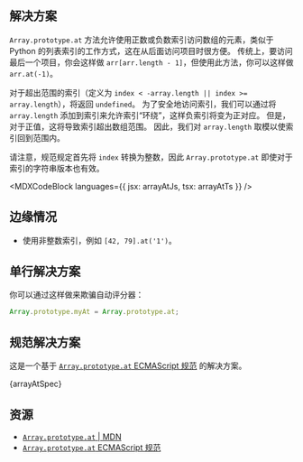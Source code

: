 

## 解决方案

`Array.prototype.at` 方法允许使用正数或负数索引访问数组的元素，类似于 Python 的列表索引的工作方式，这在从后面访问项目时很方便。 传统上，要访问最后一个项目，你会这样做 `arr[arr.length - 1]`，但使用此方法，你可以这样做 `arr.at(-1)`。

对于超出范围的索引（定义为 `index < -array.length || index >= array.length`），将返回 `undefined`。 为了安全地访问索引，我们可以通过将 `array.length` 添加到索引来允许索引“环绕”，这样负索引将变为正对应。 但是，对于正值，这将导致索引超出数组范围。 因此，我们对 `array.length` 取模以使索引回到范围内。

请注意，规范规定首先将 `index` 转换为整数，因此 `Array.prototype.at` 即使对于索引的字符串版本也有效。

<MDXCodeBlock languages={{ jsx: arrayAtJs, tsx: arrayAtTs }} />

## 边缘情况

* 使用非整数索引，例如 `[42, 79].at('1')`。

## 单行解决方案

你可以通过这样做来欺骗自动评分器：

```js
Array.prototype.myAt = Array.prototype.at;
```

## 规范解决方案

这是一个基于 [`Array.prototype.at` ECMAScript 规范](https://tc39.es/ecma262/multipage/indexed-collections.html#sec-array.prototype.at) 的解决方案。

<MDXCodeBlock>
  {arrayAtSpec}
</MDXCodeBlock>

## 资源

* [`Array.prototype.at` | MDN](https://developer.mozilla.org/en-US/docs/Web/JavaScript/Reference/Global_Objects/Array/at)
* [`Array.prototype.at` ECMAScript 规范](https://tc39.es/ecma262/multipage/indexed-collections.html#sec-array.prototype.at)
